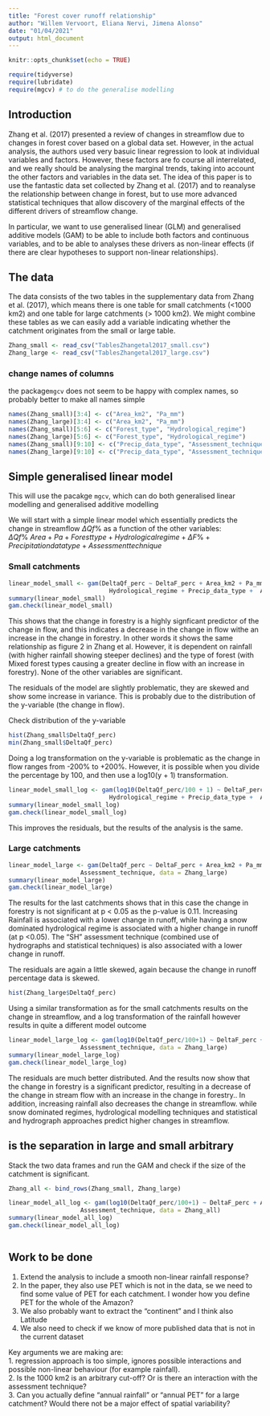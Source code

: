 ```yaml
---
title: "Forest cover runoff relationship"
author: "Willem Vervoort, Eliana Nervi, Jimena Alonso"
date: "01/04/2021"
output: html_document
---
```


```r
knitr::opts_chunk$set(echo = TRUE)
```

```r
require(tidyverse)
require(lubridate)
require(mgcv) # to do the generalise modelling
```


## Introduction

Zhang et al. (2017) presented a review of changes in streamflow due to changes in forest cover based on a global data set. However, in the actual analysis, the authors used very basuic linear regression to look at individual variables and factors. However, these factors are fo course all interrelated, and we really should be analysing the marginal trends, taking into account the other factors and variables in the data set. The idea of this paper is to use the fantastic data set collected by Zhang et al. (2017) and to reanalyse the relationship between change in forest, but to use more advanced statistical techniques that allow discovery of the marginal effects of the different drivers of streamflow change.

In particular, we want to use generalised linear (GLM) and generalised additive models (GAM) to be able to include both factors and continuous variables, and to be able to analyses these drivers as non-linear effects (if there are clear hypotheses to support non-linear relationships).

## The data

The data consists of the two tables in the supplementary data from Zhang et al. (2017), which means there is one table for small catchments (<1000 km2) and one table for large catchments (> 1000 km2). We might combine these tables as we can easily add a variable indicating whether the catchment originates from the small or large table.

```r
Zhang_small <- read_csv("TablesZhangetal2017_small.csv")
Zhang_large <- read_csv("TablesZhangetal2017_large.csv")
```

### change names of columns

the package`mgcv` does not seem to be happy with complex names, so probably better to make all names simple

```r
names(Zhang_small)[3:4] <- c("Area_km2", "Pa_mm")
names(Zhang_large)[3:4] <- c("Area_km2", "Pa_mm")
names(Zhang_small)[5:6] <- c("Forest_type", "Hydrological_regime")
names(Zhang_large)[5:6] <- c("Forest_type", "Hydrological_regime")
names(Zhang_small)[9:10] <- c("Precip_data_type", "Assessment_technique")
names(Zhang_large)[9:10] <- c("Precip_data_type", "Assessment_technique")
```



## Simple generalised linear model

This will use the pacakge `mgcv`, which can do both generalised linear modelling and generalised additive modelling

We will start with a simple linear model which essentially predicts the change in streamflow $\Delta Qf\%$ as a function of the other variables:
$\Delta Qf\% ~ Area + Pa + Forest type + Hydrological regime + \Delta F\% + Precipitation data type + Assessment technique$

### Small catchments

```r
linear_model_small <- gam(DeltaQf_perc ~ DeltaF_perc + Area_km2 + Pa_mm + Forest_type + 
                            Hydrological_regime + Precip_data_type +  Assessment_technique, data = Zhang_small)
summary(linear_model_small)
gam.check(linear_model_small)

```
This shows that the change in forestry is a highly signficant predictor of the change in flow, and this indicates a decrease in the change in flow withe an increase in the change in forestry. In other words it shows the same relationship as figure 2 in Zhang et al.
However, it is dependent on rainfall (with higher rainfall showing steeper declines) and the type of forest (with Mixed forest types causing a greater decline in flow with an increase in forestry). None of the other variables are significant.

The residuals of the model are slightly problematic, they are skewed and show some increase in variance. This is probably due to the distribution of the y-variable (the change in flow).

Check distribution of the y-variable

```r
hist(Zhang_small$DeltaQf_perc)
min(Zhang_small$DeltaQf_perc)
```
Doing a log transformation on the y-variable is problematic as the change in flow ranges from -200% to +200%. However, it is possible when you divide the percentage by 100, and then use a log10(y + 1) transformation.

```r
linear_model_small_log <- gam(log10(DeltaQf_perc/100 + 1) ~ DeltaF_perc + Area_km2 + Pa_mm + Forest_type + 
                            Hydrological_regime + Precip_data_type +  Assessment_technique, data = Zhang_small)
summary(linear_model_small_log)
gam.check(linear_model_small_log)
```
This improves the residuals, but the results of the analysis is the same.

### Large catchments

```r
linear_model_large <- gam(DeltaQf_perc ~ DeltaF_perc + Area_km2 + Pa_mm + Forest_type + Hydrological_regime + Precip_data_type +
                    Assessment_technique, data = Zhang_large)
summary(linear_model_large)
gam.check(linear_model_large)
```
The results for the last catchments shows that in this case the change in forestry is not significant at p < 0.05 as the p-value is 0.11. Increasing Rainfall is associated with a lower change in runoff, while having a snow dominated hydrological regime is associated with a higher change in runoff (at p <0.05). The "SH" assessment technique (combined use of hydrographs and statistical techniques) is also associated with a lower change in runoff.

The residuals are again a little skewed, again because the change in runoff percentage data is skewed.

```r
hist(Zhang_large$DeltaQf_perc)
```

Using a similar transformation as for the small catchments results on the change in streamflow, and a log transformation of the rainfall however results in quite a different model outcome

```r
linear_model_large_log <- gam(log10(DeltaQf_perc/100+1) ~ DeltaF_perc + Area_km2 + log10(Pa_mm) + Forest_type + Hydrological_regime + Precip_data_type +
                    Assessment_technique, data = Zhang_large)
summary(linear_model_large_log)
gam.check(linear_model_large_log)

```
The residuals are much better distributed. And the results now show that the change in forestry is a significant predictor, resulting in a decrease of the change in stream flow with an increase in the change in forestry.. In addition, increasing rainfall also decreases the change in streamflow. while snow dominated  regimes, hydrological modelling techniques and statistical and hydrograph approaches predict higher changes in streamflow.

## is the separation in large and small arbitrary

Stack the two data frames and run the GAM and check if the size of the catchment is significant.

```r
Zhang_all <- bind_rows(Zhang_small, Zhang_large)

linear_model_all_log <- gam(log10(DeltaQf_perc/100+1) ~ DeltaF_perc + Area_km2 + log10(Pa_mm) + Forest_type + Hydrological_regime + Precip_data_type +
                    Assessment_technique, data = Zhang_all)
summary(linear_model_all_log)
gam.check(linear_model_all_log)



```



## Work to be done

1. Extend the analysis to include a smooth non-linear rainfall response?  
2. In the paper, they also use PET which is not in the data, se we need to find some value of PET for each catchment. I wonder how you define PET for the whole of the Amazon?
3. We also probably want to extract the "continent" and I think also Latitude  
4. We also need to check if we know of more published data that is not in the current dataset



Key arguments we are making are:  
1. regression approach is too simple, ignores possible interactions and possible non-linear behaviour (for example rainfall).  
2. Is the 1000 km2 is an arbitrary cut-off?  Or is there an interaction with the assessment technique?  
3. Can you actually define "annual rainfall" or "annual PET" for a large catchment? Would there not be a major effect of spatial variability?
